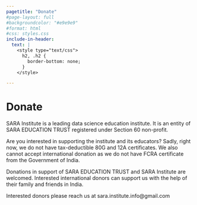 ```yaml
---
pagetitle: "Donate"
#page-layout: full
#backgroundcolor: "#e9e9e9"
#format: html
#css: styles.css
include-in-header: 
  text: |
    <style type="text/css">
      h2, .h2 {
        border-bottom: none;
      }
    </style>

---
```


# Donate

::: {.col}
::: {.card}

SARA Institute is a leading data science education institute. It is an entity of SARA EDUCATION TRUST registered under Section 60 non-profit.  

Are you interested in supporting the institute and its educators? Sadly, right now, we do not have tax-deductible 80G and 12A certificates. We also cannot accept international donation as we do not have FCRA certificate from the Government of India. 

Donations in support of SARA EDUCATION TRUST and SARA Institute are welcomed. Interested international donors can support us with the help of their family and friends in India.

Interested donors please reach us at sara.institute.info@gmail.com

::: {.centering}

<form><script src="https://checkout.razorpay.com/v1/payment-button.js" data-payment_button_id="pl_O57P0PBRJkiPSK" async> </script> </form>

:::

:::
:::

<br>
